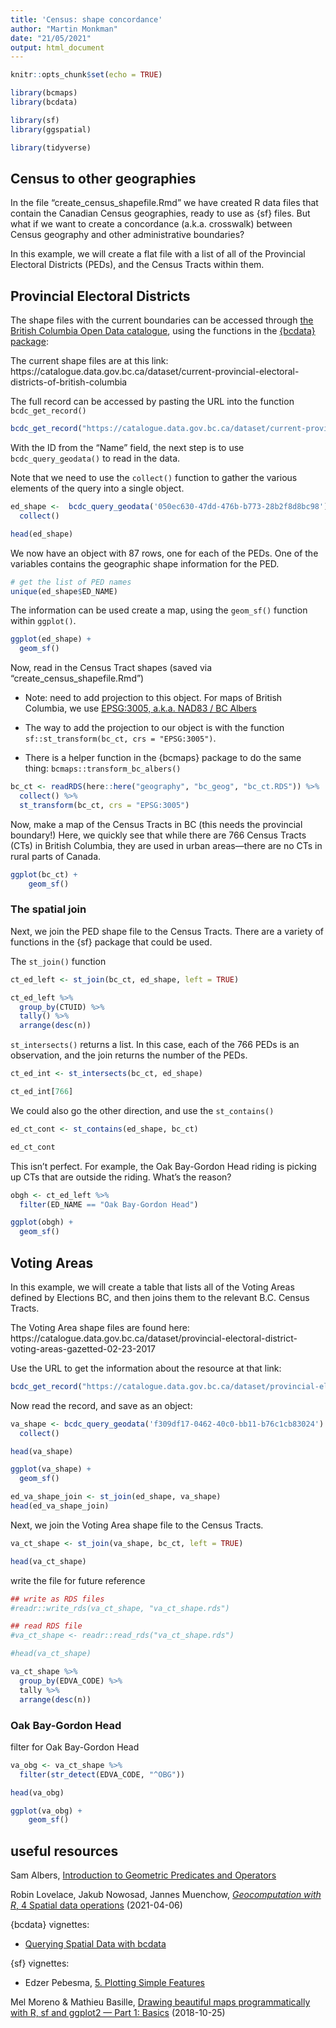 ```yaml
---
title: 'Census: shape concordance'
author: "Martin Monkman"
date: "21/05/2021"
output: html_document
---
```


```r
knitr::opts_chunk$set(echo = TRUE)

library(bcmaps)
library(bcdata)

library(sf)
library(ggspatial)

library(tidyverse)
```

## Census to other geographies

In the file "create_census_shapefile.Rmd" we have created R data files that contain the Canadian Census geographies, ready to use as {sf} files. But what if we want to create a concordance (a.k.a. crosswalk) between Census geography and other administrative boundaries?

In this example, we will create a flat file with a list of all of the Provincial Electoral Districts (PEDs), and the Census Tracts within them.

## Provincial Electoral Districts

The shape files with the current boundaries can be accessed through [the British Columbia Open Data catalogue](https://catalogue.data.gov.bc.ca/dataset?download_audience=Public), using the functions in the [{bcdata} package](https://bcgov.github.io/bcdata/):

The current shape files are at this link:
https://catalogue.data.gov.bc.ca/dataset/current-provincial-electoral-districts-of-british-columbia

The full record can be accessed by pasting the URL into the function `bcdc_get_record()`

```r
bcdc_get_record("https://catalogue.data.gov.bc.ca/dataset/current-provincial-electoral-districts-of-british-columbia")
```

With the ID from the "Name" field, the next step is to use `bcdc_query_geodata()` to read in the data.

Note that we need to use the `collect()` function to gather the various elements of the query into a single object.

```r
ed_shape <-  bcdc_query_geodata('050ec630-47dd-476b-b773-28b2f8d8bc98') %>% 
  collect()

head(ed_shape)

```

We now have an object with 87 rows, one for each of the PEDs. One of the variables contains the geographic shape information for the PED.

```r
# get the list of PED names
unique(ed_shape$ED_NAME)

```


The information can be used create a map, using the `geom_sf()` function within `ggplot()`.

```r
ggplot(ed_shape) +
  geom_sf()
```


Now, read in the Census Tract shapes (saved via "create_census_shapefile.Rmd")

* Note: need to add projection to this object. For maps of British Columbia, we use [EPSG:3005, a.k.a. NAD83 / BC Albers](https://spatialreference.org/ref/epsg/nad83-bc-albers/)

* The way to add the projection to our object is with the function `sf::st_transform(bc_ct, crs = "EPSG:3005")`.

* There is a helper function in the {bcmaps} package to do the same thing: `bcmaps::transform_bc_albers()`


```r
bc_ct <- readRDS(here::here("geography", "bc_geog", "bc_ct.RDS")) %>% 
  collect() %>% 
  st_transform(bc_ct, crs = "EPSG:3005")

```


Now, make a map of the Census Tracts in BC (this needs the provincial boundary!) Here, we quickly see that while there are 766 Census Tracts (CTs) in British Columbia, they are used in urban areas—there are no CTs in rural parts of Canada.

```r
ggplot(bc_ct) +
    geom_sf()
```


### The spatial join

Next, we join the PED shape file to the Census Tracts. There are a variety of functions in the {sf} package that could be used.

The `st_join()` function 

```r

ct_ed_left <- st_join(bc_ct, ed_shape, left = TRUE)

ct_ed_left %>% 
  group_by(CTUID) %>% 
  tally() %>% 
  arrange(desc(n))

```

`st_intersects()` returns a list. In this case, each of the 766 PEDs is an observation, and the join returns the number of the PEDs.

```r

ct_ed_int <- st_intersects(bc_ct, ed_shape)

ct_ed_int[766]

```


We could also go the other direction, and use the `st_contains()`

```r

ed_ct_cont <- st_contains(ed_shape, bc_ct)

ed_ct_cont

```

This isn't perfect. For example, the Oak Bay-Gordon Head riding is picking up CTs that are outside the riding. What's the reason?

```r
obgh <- ct_ed_left %>% 
  filter(ED_NAME == "Oak Bay-Gordon Head")

ggplot(obgh) +
  geom_sf()
```


## Voting Areas

In this example, we will create a table that lists all of the Voting Areas defined by Elections BC, and then joins them to the relevant B.C. Census Tracts.

The Voting Area shape files are found here:
https://catalogue.data.gov.bc.ca/dataset/provincial-electoral-district-voting-areas-gazetted-02-23-2017 

Use the URL to get the information about the resource at that link:

```r

bcdc_get_record("https://catalogue.data.gov.bc.ca/dataset/provincial-electoral-district-voting-areas-gazetted-02-23-2017")

```

Now read the record, and save as an object:

```r

va_shape <- bcdc_query_geodata('f309df17-0462-40c0-bb11-b76c1cb83024') %>% 
  collect()

head(va_shape)

```


```r
ggplot(va_shape) +
  geom_sf()
```


```r
ed_va_shape_join <- st_join(ed_shape, va_shape)
head(ed_va_shape_join)
```


Next, we join the Voting Area shape file to the Census Tracts.


```r

va_ct_shape <- st_join(va_shape, bc_ct, left = TRUE)

head(va_ct_shape)

```


write the file for future reference

```r

## write as RDS files
#readr::write_rds(va_ct_shape, "va_ct_shape.rds")

## read RDS file
#va_ct_shape <- readr::read_rds("va_ct_shape.rds")

#head(va_ct_shape)
```


```r
va_ct_shape %>% 
  group_by(EDVA_CODE) %>% 
  tally %>% 
  arrange(desc(n))
```

### Oak Bay-Gordon Head

filter for Oak Bay-Gordon Head

```r
va_obg <- va_ct_shape %>% 
  filter(str_detect(EDVA_CODE, "^OBG"))

head(va_obg)
```



```r
ggplot(va_obg) +
    geom_sf()
```

## useful resources

Sam Albers, [Introduction to Geometric Predicates and Operators](https://bcgov.github.io/bcgov-rstats-public-presentations/spatial-operators/slides.html)

Robin Lovelace, Jakub Nowosad, Jannes Muenchow, [_Geocomputation with R_, 4 Spatial data operations](https://geocompr.robinlovelace.net/spatial-operations.html) (2021-04-06)

{bcdata} vignettes:

* [Querying Spatial Data with bcdata](https://bcgov.github.io/bcdata/articles/efficiently-query-spatial-data-in-the-bc-data-catalogue.html)

{sf} vignettes:

* Edzer Pebesma, [5. Plotting Simple Features](https://r-spatial.github.io/sf/articles/sf5.html)

Mel Moreno & Mathieu Basille, [Drawing beautiful maps programmatically with R, sf and ggplot2 — Part 1: Basics](https://r-spatial.org/r/2018/10/25/ggplot2-sf.html) (2018-10-25)

